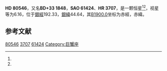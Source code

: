 {{Starbox begin
| name = HD 80546
}}
{{Starbox observe
| epoch = [[J2000.0|J2000.0]]
| constell = {{星座名待查}}<ref name=SIMBAD>{{cite web
 | url=http://simbad.u-strasbg.fr/simbad/sim-id?Ident=HR+3707
 | title =Pulsating variable Star
 | publisher=Centre de Données astronomiques de Strasbourg
 | work=SIMBAD
 | accessdate=2012-07-13}}</ref><ref name=DATA>{{cite web
 | url=http://vizier.u-strasbg.fr/viz-bin/VizieR-5?-out.add=.&-source=5050&-corr=PK=HR&-out.max=9999&HR=3707
 | title=VizieR Detailed Page
 | accessdate=2012-07-13
 | archive-date=2016-03-05
 | archive-url=https://web.archive.org/web/20160305044725/http://vizier.u-strasbg.fr/viz-bin/VizieR-5?-out.add=.&-source=5050&-corr=PK=HR&-out.max=9999&HR=3707
 | dead-url=no
 }}</ref>
| 星官 = 
| ra = {{RA|9|21|27.2}}<ref name=SIMBAD /><ref name=DATA />
| dec = {{DEC|+32|54|7}}<ref name=SIMBAD /><ref name=DATA />
| appmag_v = 6.16<ref name=SIMBAD /><ref name=DATA />
}}
{{Starbox character
| class = K3III<ref name=SIMBAD /><ref name=DATA />
| b-v = 1.09<ref name=SIMBAD /><ref name=DATA />
| u-b = 1.04<ref name=SIMBAD /><ref name=DATA />
| r-i = <ref name=SIMBAD /><ref name=DATA />
| variable = 
}}
{{Starbox astrometry
| radial_v = 1.04
| prop_mo_ra = 28
| parallax = 
| p_error = 
}}
{{Starbox catalog
| names =BD+33 1848，[[SAO星表|SAO]] 61424，[[HD星表|HD]] 80546，[[HR星表|HR]] 3707}}
{{Starbox reference |Simbad=HR+3707}}
{{Starbox end}}

'''HD 80546'''，又名'''BD+33 1848'''，'''SAO 61424'''、'''HR 3707'''，是一颗恒星<ref name=SIMBAD /><ref name=DATA />，视星等为6.16，位于[[銀道座標系|銀經]]192.33，[[銀道座標系|銀緯]]44.64，其[[B1900.0|B1900.0]]坐标为赤經{{RA|9|15|23.3}}，赤緯{{DEC|+33|44.64|37}}。

== 参考文献 ==
{{reflist}}

{{star-stub}}

[[Category:HD和HDE天體|80546]]
[[Category:HR天體|3707]]
[[Category:SAO天體|61424]]
[[Category:巨蟹座|Category:巨蟹座]]